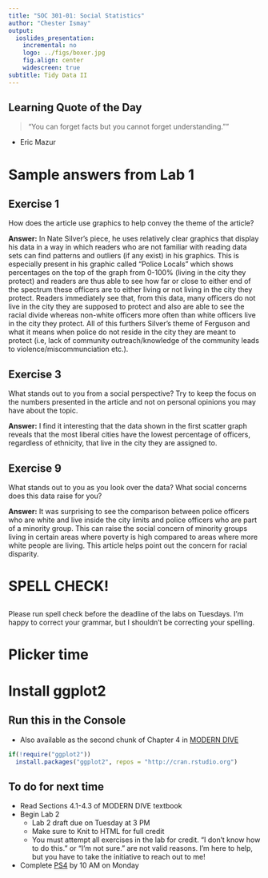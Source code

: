 ```yaml
---
title: "SOC 301-01: Social Statistics"
author: "Chester Ismay"
output:
  ioslides_presentation:
    incremental: no
    logo: ../figs/boxer.jpg
    fig.align: center
    widescreen: true
subtitle: Tidy Data II
---
```



## Learning Quote of the Day {.flexbox .vcenter}

> "You can forget facts but you cannot forget understanding.""

- Eric Mazur

# Sample answers from Lab 1

## Exercise 1

How does the article use graphics to help convey the theme of the article?  

**Answer:**
In Nate Silver's piece, he uses relatively clear graphics that display his data in a way in which readers who are not familiar with reading data sets can find patterns and outliers (if any exist) in his graphics. This is especially present in his graphic called "Police Locals" which shows percentages on the top of the graph from 0-100% (living in the city they protect) and readers are thus able to see how far or close to either end of the spectrum these officers are  to either living or not living in the city they protect. Readers immediately see that, from this data, many officers do not live in the city they are supposed to protect and also are able to see the racial divide whereas non-white officers more often than white officers live in the city they protect. All of this furthers Silver's theme of Ferguson and what it means when police do not reside in the city they are meant to protect (i.e, lack of community outreach/knowledge of the community leads to violence/miscommunciation etc.).

## Exercise 3

What stands out to you from a social perspective?  Try to keep the focus on the numbers presented in the article and not on personal opinions you may have about the topic.

**Answer:** I find it interesting that the data shown in the first scatter graph reveals that the most liberal cities have the lowest percentage of officers, regardless of ethnicity, that live in the city they are assigned to.

## Exercise 9

What stands out to you as you look over the data?  What social concerns does this data raise for you?

**Answer:** It was surprising to see the comparison between police officers who are white and live inside the city limits and police officers who are part of a minority group. This can raise the social concern of minority groups living in certain areas where poverty is high compared to areas where more white people are living. This article helps point out the concern for racial disparity.


# SPELL CHECK!

##

Please run spell check before the deadline of the labs on Tuesdays.  I'm happy to correct your grammar, but I shouldn't be correcting your spelling.

# Plicker time

# Install ggplot2

## Run this in the Console

- Also available as the second chunk of Chapter 4 in [MODERN DIVE](https://ismayc.github.io/moderndiver-book/4-viz.html)

```r
if(!require("ggplot2"))
  install.packages("ggplot2", repos = "http://cran.rstudio.org")
```


## To do for next time

- Read Sections 4.1-4.3 of MODERN DIVE textbook
- Begin Lab 2
    - Lab 2 draft due on Tuesday at 3 PM
    - Make sure to Knit to HTML for full credit
    - You must attempt all exercises in the lab for credit.  "I don't know how to do this." or "I'm not sure." are not valid reasons.  I'm here to help, but you have to take the initiative to reach out to me!
- Complete [PS4](https://goo.gl/forms/fuvXl5ngt6aoJPhn2) by 10 AM on Monday





